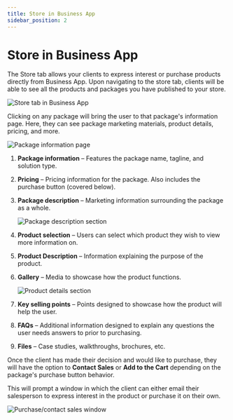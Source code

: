 ```yaml
---
title: Store in Business App
sidebar_position: 2
---
```


# Store in Business App

The Store tab allows your clients to express interest or purchase products directly from Business App. Upon navigating to the store tab, clients will be able to see all the products and packages you have published to your store.

![Store tab in Business App](/img/business-app-store/store-tab.jpg)

Clicking on any package will bring the user to that package's information page. Here, they can see package marketing materials, product details, pricing, and more.

![Package information page](/img/business-app-store/package-info.jpg)

1. **Package information** – Features the package name, tagline, and solution type.
2. **Pricing** – Pricing information for the package. Also includes the purchase button (covered below).
3. **Package description** – Marketing information surrounding the package as a whole.

   ![Package description section](/img/business-app-store/package-description.jpg)

4. **Product selection** – Users can select which product they wish to view more information on.
5. **Product Description** – Information explaining the purpose of the product.
6. **Gallery** – Media to showcase how the product functions.

   ![Product details section](/img/business-app-store/product-details.jpg)
   
7. **Key selling points** – Points designed to showcase how the product will help the user.
8. **FAQs** – Additional information designed to explain any questions the user needs answers to prior to purchasing.
9. **Files** – Case studies, walkthroughs, brochures, etc.

Once the client has made their decision and would like to purchase, they will have the option to **Contact Sales** or **Add to the Cart** depending on the package's purchase button behavior.

This will prompt a window in which the client can either email their salesperson to express interest in the product or purchase it on their own.

![Purchase/contact sales window](/img/business-app-store/purchase-window.jpg)